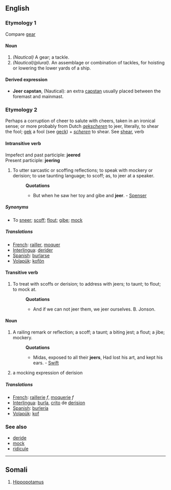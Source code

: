 ==English==
===Etymology 1===
Compare [[gear]] 
====Noun====
#''(Nautical)'' A gear; a tackle. 
#''(Nautical)(plural)''. An assemblage or combination of tackles, for hoisting or lowering the lower yards of a ship. 
====Derived expression====
*'''Jeer capstan''', (Nautical): an extra [[capstan]] usually placed between the foremast and mainmast.
===Etymology 2===
Perhaps a corruption of cheer to salute with cheers, taken in an ironical sense; or more probably from Dutch ''[[gekscheren]]'' to jeer, literally, to shear the fool; [[gek]] a fool (see [[geck]]) + ''[[scheren]]'' to shear. See [[shear]], verb
====Intransitive verb====
Impefect and past participle: '''jeered'''<br>
Present participle: '''jeering'''
#To utter sarcastic or scoffing reflections; to speak with mockery or derision; to use taunting language; to scoff; as, to jeer at a speaker.
#:'''Quotations'''
#:*But when he saw her toy and gibe and '''jeer'''. - [[Spenser]]
=====Synonyms=====
*To [[sneer]]; [[scoff]]; [[flout]]; [[gibe]]; [[mock]]
===== Translations ===== 
*[[French]]: [[railler]], [[moquer]]
*[[Interlingua]]: [[derider]] 
*[[Spanish]]: [[burlarse]] 
*[[Volapük]]: [[kofön]] 

====Transitive verb====
#To treat with scoffs or derision; to address with jeers; to taunt; to flout; to mock at.
#:'''Quotations'''
#:*And if we can not jeer them, we jeer ourselves. B. Jonson.
====Noun====
#A railing remark or reflection; a scoff; a taunt; a biting jest; a flout; a jibe; mockery.
#:'''Quotations'''
#:*Midas, exposed to all their '''jeers''', Had lost his art, and kept his ears. - [[Swift]]
# a mocking expression of derision
===== Translations ===== 
*[[French]]: [[raillerie]] ''f'', [[moquerie]] ''f''
*[[Interlingua]]: [[burla]], [[crito]] de [[derision]] 
*[[Spanish]]: [[burlería]] 
*[[Volapük]]: [[kof]]

=== See also === 
*[[deride]]
*[[mock]]
*[[ridicule]]
----------
==Somali==
#[[hippopotamus|Hippopotamus]]
<!--Not sure that the translation is totally right, that's why I leave it hidden
#:''Jeertu way jeclayd dhexqaadka dhoobaada'' - The hippopotamus loved wallowing. -->